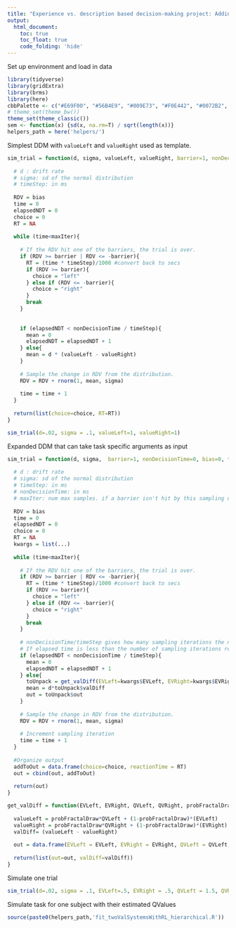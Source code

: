 ```yaml
---
title: "Experience vs. description based decision-making project: Adding arbitration to behavioral modeling"
output: 
  html_document:
    toc: true
    toc_float: true
    code_folding: 'hide'
---
```


Set up environment and load in data

```r
library(tidyverse)
library(gridExtra)
library(brms)
library(here)
cbbPalette <- c("#E69F00", "#56B4E9", "#009E73", "#F0E442", "#0072B2", "#D55E00", "#CC79A7")
# theme_set(theme_bw())
theme_set(theme_classic())
sem <- function(x) {sd(x, na.rm=T) / sqrt(length(x))}
helpers_path = here('helpers/')
```

Simplest DDM with `valueLeft` and `valueRight` used as template.

```r
sim_trial = function(d, sigma, valueLeft, valueRight, barrier=1, nonDecisionTime=0, bias=0, timeStep=10, maxIter=1000){
  
  # d : drift rate
  # sigma: sd of the normal distribution 
  # timeStep: in ms
  
  RDV = bias
  time = 0
  elapsedNDT = 0
  choice = 0
  RT = NA
  
  while (time<maxIter){
    
    # If the RDV hit one of the barriers, the trial is over.
    if (RDV >= barrier | RDV <= -barrier){
      RT = (time * timeStep)/1000 #convert back to secs
      if (RDV >= barrier){
        choice = "left"
      } else if (RDV <= -barrier){
        choice = "right"
      }
      break
    } 
    
    
    if (elapsedNDT < nonDecisionTime / timeStep){
      mean = 0
      elapsedNDT = elapsedNDT + 1
    } else{
      mean = d * (valueLeft - valueRight)
    }
    
    # Sample the change in RDV from the distribution.
    RDV = RDV + rnorm(1, mean, sigma)
    
    time = time + 1
  }
  
  return(list(choice=choice, RT=RT))
}
```

```r
sim_trial(d=.02, sigma = .1, valueLeft=1, valueRight=1)
```

Expanded DDM that can take task specific arguments as input

```r
sim_trial = function(d, sigma,  barrier=1, nonDecisionTime=0, bias=0, timeStep=10, maxIter=1000, ...){
  
  # d : drift rate
  # sigma: sd of the normal distribution 
  # timeStep: in ms
  # nonDecisionTime: in ms
  # maxIter: num max samples. if a barrier isn't hit by this sampling of evidence no decision is made. If time step is 10ms and maxIter is 1000 this would be a 10sec timeout maximum
  
  RDV = bias
  time = 0
  elapsedNDT = 0
  choice = 0
  RT = NA
  kwargs = list(...)
  
  while (time<maxIter){
    
    # If the RDV hit one of the barriers, the trial is over.
    if (RDV >= barrier | RDV <= -barrier){
      RT = (time * timeStep)/1000 #convert back to secs
      if (RDV >= barrier){
        choice = "left"
      } else if (RDV <= -barrier){
        choice = "right"
      }
      break
    } 
    
    # nonDecisionTime/timeStep gives how many sampling iterations the nonDecisionTime corresponds to
    # If elapsed time is less than the number of sampling iterations required for the nonDecisionTime set evidence sampling distribution mean to 0 so any move from starting point would only be noise
    if (elapsedNDT < nonDecisionTime / timeStep){
      mean = 0
      elapsedNDT = elapsedNDT + 1
    } else{
      toUnpack = get_valDiff(EVLeft=kwargs$EVLeft, EVRight=kwargs$EVRight, QVLeft=kwargs$QVLeft, QVRight=kwargs$QVRight, probFractalDraw=kwargs$probFractalDraw)
      mean = d*toUnpack$valDiff
      out = toUnpack$out
    }
    
    # Sample the change in RDV from the distribution.
    RDV = RDV + rnorm(1, mean, sigma)
    
    # Increment sampling iteration
    time = time + 1
  }
  
  #Organize output
  addToOut = data.frame(choice=choice, reactionTime = RT)
  out = cbind(out, addToOut)
  
  return(out)
}

get_valDiff = function(EVLeft, EVRight, QVLeft, QVRight, probFractalDraw){
  
  valueLeft = probFractalDraw*QVLeft + (1-probFractalDraw)*(EVLeft)
  valueRight = probFractalDraw*QVRight + (1-probFractalDraw)*(EVRight)
  valDiff= (valueLeft - valueRight)
  
  out = data.frame(EVLeft = EVLeft, EVRight = EVRight, QVLeft = QVLeft, QVRight = QVRight, probFractalDraw = probFractalDraw)
  
  return(list(out=out, valDiff=valDiff))
}
```

Simulate one trial

```r
sim_trial(d=.02, sigma = .1, EVLeft=.5, EVRight = .5, QVLeft = 1.5, QVRight= .5 , probFractalDraw = 1)
```
Simulate task for one subject with their estimated QValues

```r
source(paste0(helpers_path,'fit_twoValSystemsWithRL_hierarchical.R'))
```

```r

```